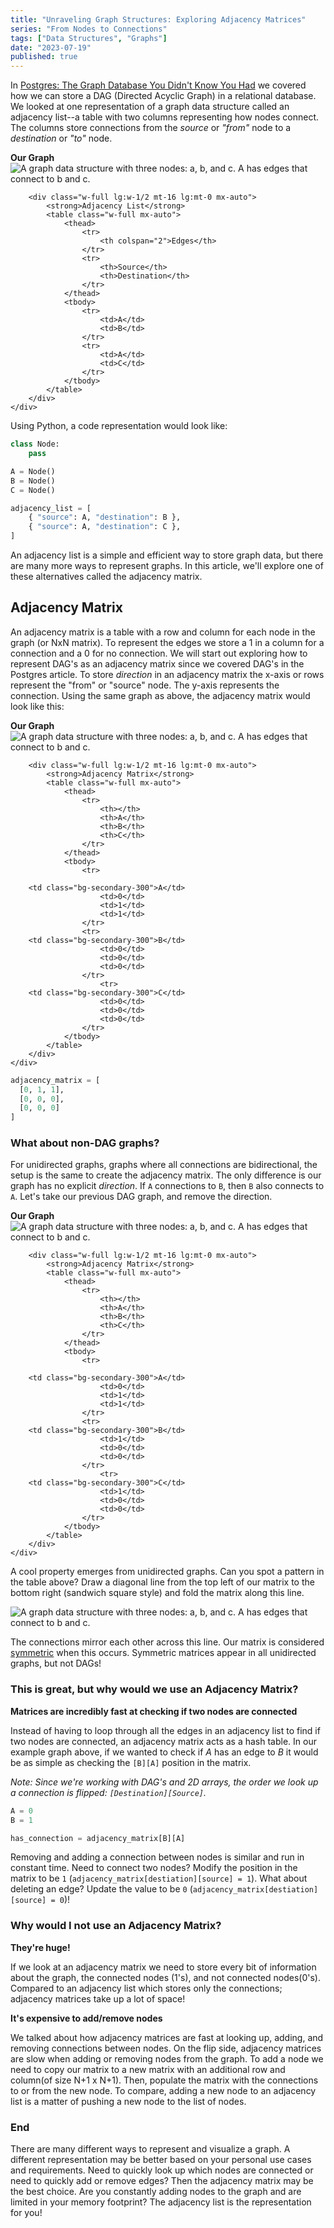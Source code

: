 ```yaml
---
title: "Unraveling Graph Structures: Exploring Adjacency Matrices"
series: "From Nodes to Connections"
tags: ["Data Structures", "Graphs"]
date: "2023-07-19"
published: true 
---
```


In [Postgres: The Graph Database You Didn't Know You Had](/posts/postgres-is-a-graph-database) we covered how we can store a DAG (Directed Acyclic Graph) in a relational database.
We looked at one representation of a graph data structure called an adjacency list--a table with two columns representing how nodes connect.
The columns store connections from the <em>source</em> or <em>"from"</em> node to a <em>destination</em> or <em>"to"</em> node.

<div class="lg:mt-8" />

<section class="full-bleed">
    <div class="lg:flex justify-between gap-4 max-w-7xl mx-auto px-4">
        <div class="w-full lg:w-1/2 text-center">
            <strong>Our Graph</strong>
            <img
            src="/posts/from-nodes-to-connections-graph-data/base_graph.svg"
            alt="A graph data structure with three nodes: a, b, and c. A has edges that connect to b and c."
            class="dark:invert mx-auto"
            />
        </div>

        <div class="w-full lg:w-1/2 mt-16 lg:mt-0 mx-auto">
            <strong>Adjacency List</strong>
            <table class="w-full mx-auto">
                <thead>
                    <tr>
                        <th colspan="2">Edges</th>
                    </tr>
                    <tr>
                        <th>Source</th>
                        <th>Destination</th>
                    </tr>
                </thead>
                <tbody>
                    <tr>
                        <td>A</td>
                        <td>B</td>
                    </tr>
                    <tr>
                        <td>A</td>
                        <td>C</td>
                    </tr>
                </tbody>
            </table>
        </div>
    </div>

</section>

Using Python, a code representation would look like:

```python
class Node:
    pass

A = Node()
B = Node()
C = Node()

adjacency_list = [
    { "source": A, "destination": B },
    { "source": A, "destination": C },
]
```

An adjacency list is a simple and efficient way to store graph data, but there are many more ways to represent graphs.
In this article, we'll explore one of these alternatives called the adjacency matrix.

## Adjacency Matrix

An adjacency matrix is a table with a row and column for each node in the graph (or NxN matrix).
To represent the edges we store a 1 in a column for a connection and a 0 for no connection.
We will start out exploring how to represent DAG's as an adjacency matrix since we covered DAG's in the Postgres article. 
To store _direction_ in an adjacency matrix the x-axis or rows represent the "from" or "source" node.
The y-axis represents the connection.
Using the same graph as above, the adjacency matrix would look like this:

<div class="lg:mt-8" />
<section class="full-bleed">
    <div class="lg:flex justify-between gap-4 max-w-7xl mx-auto px-4">
        <div class="w-full lg:w-1/2 text-center">
            <strong>Our Graph</strong>
            <img
            src="/posts/from-nodes-to-connections-graph-data/base_graph.svg"
            alt="A graph data structure with three nodes: a, b, and c. A has edges that connect to b and c."
            class="dark:invert mx-auto"
            />
        </div>

        <div class="w-full lg:w-1/2 mt-16 lg:mt-0 mx-auto">
            <strong>Adjacency Matrix</strong>
            <table class="w-full mx-auto">
                <thead>
                    <tr>
                        <th></th>
                        <th>A</th>
                        <th>B</th>
                        <th>C</th>
                    </tr>
                </thead>
                <tbody>
                    <tr>

        <td class="bg-secondary-300">A</td>
                        <td>0</td>
                        <td>1</td>
                        <td>1</td>
                    </tr>
                    <tr>
        <td class="bg-secondary-300">B</td>
                        <td>0</td>
                        <td>0</td>
                        <td>0</td>
                    </tr>
                        <tr>
        <td class="bg-secondary-300">C</td>
                        <td>0</td>
                        <td>0</td>
                        <td>0</td>
                    </tr>
                </tbody>
            </table>
        </div>
    </div>

</section>

```python
adjacency_matrix = [
  [0, 1, 1],
  [0, 0, 0],
  [0, 0, 0]
]
```

### What about non-DAG graphs?

For unidirected graphs, graphs where all connections are bidirectional, the setup is the same to create the adjacency matrix.
The only difference is our graph has no explicit _direction_. If `A` connections to `B`, then `B` also connects to `A`. 
Let's take our previous DAG graph, and remove the direction.

<div class="lg:mt-8" />
<section class="full-bleed">
    <div class="lg:flex justify-between gap-4 max-w-7xl mx-auto px-4">
        <div class="w-full lg:w-1/2 text-center">
            <strong>Our Graph</strong>
            <img
            src="/posts/from-nodes-to-connections-graph-data/unidirect.svg"
            alt="A graph data structure with three nodes: a, b, and c. A has edges that connect to b and c."
            class="dark:invert mx-auto"
            />
        </div>

        <div class="w-full lg:w-1/2 mt-16 lg:mt-0 mx-auto">
            <strong>Adjacency Matrix</strong>
            <table class="w-full mx-auto">
                <thead>
                    <tr>
                        <th></th>
                        <th>A</th>
                        <th>B</th>
                        <th>C</th>
                    </tr>
                </thead>
                <tbody>
                    <tr>

        <td class="bg-secondary-300">A</td>
                        <td>0</td>
                        <td>1</td>
                        <td>1</td>
                    </tr>
                    <tr>
        <td class="bg-secondary-300">B</td>
                        <td>1</td>
                        <td>0</td>
                        <td>0</td>
                    </tr>
                        <tr>
        <td class="bg-secondary-300">C</td>
                        <td>1</td>
                        <td>0</td>
                        <td>0</td>
                    </tr>
                </tbody>
            </table>
        </div>
    </div>

</section>

A cool property emerges from unidirected graphs. Can you spot a pattern in the table above?
Draw a diagonal line from the top left of our matrix to the bottom right (sandwich square style) and fold the matrix along this line.


<div class="lg:mt-8" />
<section class="full-bleed">
    <div class="lg:flex justify-between gap-4 max-w-7xl mx-auto px-4">
<img
  src="/posts/from-nodes-to-connections-graph-data/table.svg"
  alt="A graph data structure with three nodes: a, b, and c. A has edges that connect to b and c."
  class="dark:invert mx-auto"
/>
</div>
</section>

The connections mirror each other across this line. Our matrix is considered [symmetric](https://en.wikipedia.org/wiki/Symmetric_matrix) when this occurs.
Symmetric matrices appear in all unidirected graphs, but not DAGs!


### This is great, but why would we use an Adjacency Matrix?

**Matrices are incredibly fast at checking if two nodes are connected**

Instead of having to loop through all the edges in an adjacency list to find if two nodes are connected, an adjacency matrix acts
as a hash table. In our example graph above, if we wanted to check if *A* has an edge to *B* it would be as simple as checking the `[B][A]` position
in the matrix.

_Note: Since we're working with DAG's and 2D arrays, the order we look up a connection is flipped: `[Destination][Source]`._

```python
A = 0
B = 1

has_connection = adjacency_matrix[B][A]
```

Removing and adding a connection between nodes is similar and run in constant time.
Need to connect two nodes? Modify the position in the matrix to be `1` (`adjacency_matrix[destiation][source] = 1`).
What about deleting an edge? Update the value to be `0` (`adjacency_matrix[destiation][source] = 0`)!

### Why would I not use an Adjacency Matrix?

**They're huge!**

If we look at an adjacency matrix we need to store every bit of information about the graph, the connected nodes (1's), and not connected nodes(0's). 
Compared to an adjacency list which stores only the connections; adjacency matrices take up a lot of space!


**It's expensive to add/remove nodes**

We talked about how adjacency matrices are fast at looking up, adding, and removing connections between nodes. 
On the flip side, adjacency matrices are slow when adding or removing nodes from the graph. 
To add a node we need to copy our matrix to a new matrix with an additional row and column(of size N+1 x N+1). 
Then, populate the matrix with the connections to or from the new node. 
To compare, adding a new node to an adjacency list is a matter of pushing a new node to the list of nodes.


### End

There are many different ways to represent and visualize a graph. 
A different representation may be better based on your personal use cases and requirements.
Need to quickly look up which nodes are connected or need to quickly add or remove edges? Then the adjacency matrix may be the best choice.
Are you constantly adding nodes to the graph and are limited in your memory footprint? The adjacency list is the representation for you!
